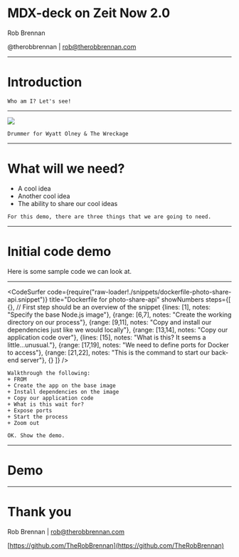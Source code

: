 
# MDX-deck on Zeit Now 2.0
<Head>
  <title>MDX-deck on Zeit Now 2.0</title>
</Head>

Rob Brennan

@therobbrennan | [rob@therobbrennan.com](mailto:rob@therobbrennan.com)

---
# Introduction

```notes
Who am I? Let's see!
```

---
<Image src='images/rob-brennan.jpg' />

```notes
Drummer for Wyatt Olney & The Wreckage
```

---
# What will we need?

<ul style={{listStyle: 'none'}}>
  <Appear>
    <li>A cool idea</li>
    <li>Another cool idea</li>
    <li>The ability to share our cool ideas</li>
  </Appear>
</ul>

```notes
For this demo, there are three things that we are going to need.
```
---
# Initial code demo
Here is some sample code we can look at.

---
<CodeSurfer
  code={require("raw-loader!./snippets/dockerfile-photo-share-api.snippet")} 
  title="Dockerfile for photo-share-api"
  showNumbers
  steps={[
    {}, // First step should be an overview of the snippet
    {lines: [1], notes: "Specify the base Node.js image"},
    {range: [6,7], notes: "Create the working directory on our process"},
    {range: [9,11], notes: "Copy and install our dependencies just like we would locally"},
    {range: [13,14], notes: "Copy our application code over"},
    {lines: [15], notes: "What is this? It seems a little...unusual."},
    {range: [17,19], notes: "We need to define ports for Docker to access"},
    {range: [21,22], notes: "This is the command to start our back-end server"},
    {}
  ]}
/>

```notes
Walkthrough the following:
+ FROM
+ Create the app on the base image
+ Install dependencies on the image
+ Copy our application code
+ What is this wait for?
+ Expose ports
+ Start the process
+ Zoom out

OK. Show the demo.
```

---
# Demo

---
# Thank you

Rob Brennan | [rob@therobbrennan.com](mailto:rob@therobbrennan.com)

[https://github.com/TheRobBrennan](https://github.com/TheRobBrennan)
